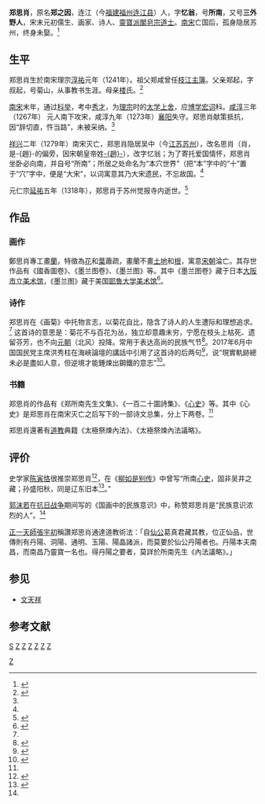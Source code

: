 {{Infobox Biography
| subject_name   = 鄭思肖
| image_name     = 
| image_size     = 
| image_caption  = 
| date_of_birth  = 1241年
| place_of_birth = [[南宋|南宋]][[連江|連江]]
| date_of_death  = 1318年
| place_of_death = [[元朝|元朝]][[蘇州|蘇州]][[覺報寺|覺報寺]]
| occupation     = 宋末元初儒生、画家、诗人、道士
}}

'''郑思肖'''{{BD|1241年||1318年||}}，原名'''郑之因'''，连江（今[[福建|福建]][[福州|福州]][[连江县|连江县]]）人，字'''忆翁'''，号'''所南'''，又号'''三外野人'''，宋末元初儒生、画家、诗人、[[靈寶派|靈寶派]][[閣皂宗|閣皂宗]][[道士|道士]]。[[南宋|南宋]]亡国后，孤身隐居苏州，终身未娶。<ref name=遗民>{{cite book|author1=丁志可|title=大宋遺民的亡朝歲月|chapter=郑思肖：用灵魂抒写心史|date=2008-07-01|publisher=廣西人民出版社|isbn=9787219061183|url=http://reading.udn.com/v2/bookDesc.do?id=73913}}</ref>

==生平==
郑思肖生於南宋理宗[[淳祐|淳祐]]元年（1241年）。祖父郑咸曾任[[枝江|枝江]][[主簿|主簿]]。父亲郑起，字叔起，号菊山，从事教书生涯。母亲[[楼姓|楼]]氏。<ref>{{cite web|title=郑思肖|url=http://test2.2500sz.net/content.php?id=42&nav=2|website=苏州桃花坞|accessdate=2017-06-22}}{{Dead link|date=2018年6月 |bot=InternetArchiveBot |fix-attempted=no }}</ref>

[[南宋|南宋]]末年，通过[[科举|科举]]，考中[[秀才|秀才]]，为[[理宗|理宗]]时的[[太學三舍法|太学上舍]]，应[[博学宏词|博学宏词]]科。[[咸淳|咸淳]]三年（1267年） 元人南下攻宋，咸淳九年（1273年）[[襄阳|襄阳]]失守。郑思肖献策抵抗，因“辞切直，忤当路”，未被采纳。<ref name=zhshw/>

[[祥兴|祥兴]]二年（1279年）南宋灭亡，郑思肖隐居吴中（今[[江苏|江苏]][[苏州|苏州]]），改名思肖（肖，是-{趙}-的偏旁，因宋朝皇帝姓[[趙姓|-{趙}-]]），改字忆翁；为了寄托爱国情怀，郑思肖坐卧必向南，并自号“所南”；所居之处命名为“本穴世界”（把“本”字中的“十”置于“穴”字中，便是“大宋”，以词寓意其乃大宋遗民，不忘故国。<ref name=遗民/>

元仁宗[[延祐|延祐]]五年（1318年），郑思肖于苏州觉报寺内逝世。<ref name=zhshw>{{cite web|title=郑思肖简介|url=http://www.zhshw.com/lidai/yuan/zhengsixiao/|website=中华书画网|accessdate=2017-06-22}}</ref>

==作品==
===画作===
鄭思肖專工畫[[蘭|蘭]]，特徵為[[花|花]]和[[葉|葉]]蕭疏，畫蘭不畫[[土地|土地]]和[[根|根]]，寓意[[宋朝|宋朝]]淪亡。其存世作品有《國香圖卷》、《墨兰图卷》、《墨兰图》等。其中《墨兰图卷》藏于日本[[大阪市立美术馆|大阪市立美术馆]]，《墨兰图》藏于美国[[耶鲁大学美术馆|耶鲁大学美术馆]]<ref>{{cite book|author1=赫連勃勃大王（梅毅）|title=帝國如風 : 元朝的另類歷史|chapter=举世无人识，终年独自行——郑思肖|isbn=9866410269|pages=132-134}}</ref>。
===诗作===
郑思肖在《画菊》中托物言志，以菊花自比，隐含了诗人的人生遭际和理想追求。<ref name=画菊/>
{{Cquote|花开不并百花丛，独立疏篱趣未穷。宁可枝头抱香死，何曾吹落北风中。}}
这首诗的意思是：菊花不与百花为丛，独立却意趣未穷，宁愿在枝头上枯死、遗留芬芳，也不向[[元朝|元朝]]（北风）投降。常用于表达高尚的民族气节<ref name=画菊>{{cite web|author1=郑思肖|title=寒菊 / 画菊|url=http://so.gushiwen.org/view_70987.aspx|website=古诗文网|accessdate=2017-06-22|date=宋}}</ref>。2017年6月中国国民党主席洪秀柱在海峽論壇的講話中引用了这首诗的后两句<ref>{{cite web|title=洪秀柱的中國魂 歷史會銘記|url=http://opinion.chinatimes.com/20170621005412-262101|website=中时电子报|accessdate=2017-06-22|date=2017-06-21}}</ref>，说“現實軌跡總未必是盡如人意，但逆境才能錘煉出鋼鐵的意志”<ref>{{cite web|title=出席海峽論壇 洪秀柱重申和平政綱|url=http://www.merit-times.com.tw/NewsPage.aspx?unid=477293|website=人間福報|accessdate=2017-06-22|date=2017-06-19}}</ref>。

===书籍===
{{see also|铁函心史}}
郑思肖的作品有《郑所南先生文集》、《一百二十圖詩集》、《[[铁函心史|心史]]》等。其中《心史》是郑思肖在南宋灭亡之后写下的一部诗文总集，分上下两卷。<ref name=遗民/>

郑思肖還著有[[道教|道教]]典籍《太極祭煉內法》、《太極祭煉內法議略》。

==评价==
史学家[[陈寅恪|陈寅恪]]很推崇郑思肖<ref>{{cite web|author1=余心|title=井中奇书真伪考|url=http://www.people.com.cn/GB/paper39/4504/504973.html|website=人民日报海外版|accessdate=2017-06-22|date=2001-10-22}}</ref>，在《[[柳如是别传|柳如是别传]]》中曾写“所南[[心史|心史]]，固非吴井之藏；孙盛阳秋，同是辽东旧本<ref>{{cite book|author1=陈寅恪|title=柳如是别传|url=http://yuedu.163.com/source/4e96b7f8414847249f2de2b32885111b_4|accessdate=2017-06-22|archive-url=https://web.archive.org/web/20170101172920/http://yuedu.163.com/source/4e96b7f8414847249f2de2b32885111b_4|archive-date=2017-01-01|dead-url=yes}}</ref>。”

[[郭沫若|郭沫若]]在[[抗日战争|抗日战争]]期间写的《国画中的民族意识》中，称赞郑思肖是“民族意识浓烈的人”。<ref name=遗民/>

[[正一天師|正一天師]][[張宇初|張宇初]]稱讚郑思肖通達道教術法：「自[[仙公|仙公]]葛真君藏其教，位正仙品，世傳則有丹陽、洞陽、通明、玉陽、陽晶諸派，而莫要於仙公丹陽者也。丹陽本夫南昌，而南昌乃靈寶一名也。得丹陽之要者，莫詳於所南先生《內法議略》。」

==参见==
*[[文天祥|文天祥]]
==参考文献==
{{reflist|2}}

[[category:郑姓|S]]
[[Category:连江人|Z]]
[[category:宋朝画家|Z]]
[[category:元朝画家|Z]]
[[category:宋朝詩人|Z]]
[[category:元朝詩人|Z]]
[[category:福建作家|Z]]
[[category:福建画家|Z]]